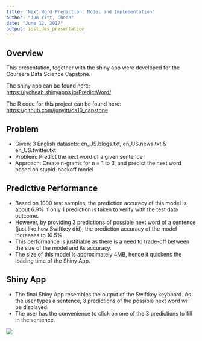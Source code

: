 ```yaml
---
title: 'Next Word Prediction: Model and Implementation'
author: "Jun Yitt, Cheah"
date: "June 12, 2017"
output: ioslides_presentation
---
```


## Overview

This presentation, together with the shiny app were developed for the Coursera Data Science Capstone.

The shiny app can be found here:
<https://jycheah.shinyapps.io/PredictWord/>

The R code for this project can be found here:
<https://github.com/junyitt/ds10_capstone>


## Problem
- Given: 3 English datasets: en_US.blogs.txt, en_US.news.txt & en_US.twitter.txt
- Problem: Predict the next word of a given sentence
- Approach: Create n-grams for n = 1 to 3, and predict the next word based on stupid-backoff model


## Predictive Performance
- Based on 1000 test samples, the prediction accuracy of this model is about 6.9% if only 1 prediction is taken to verify with the test data outcome.
- However, by providing 3 predictions of possible next word of a sentence (just like how Swiftkey did), the prediction accuracy of the model increases to 10.5%.
- This performance is justifiable as there is a need to trade-off between the size of the model and its accuracy.
- The size of this model is approximately 4MB, hence it quickens the loading time of the Shiny App.


## Shiny App
  
  - The final Shiny App resembles the output of the Swiftkey keyboard. As the user types a sentence, 3 predictions of the possible next word will be displayed. 
  - The user has the convenience to click on one of the 3 predictions to fill in the sentence.
  
  ![](demo3.png)
  
  



